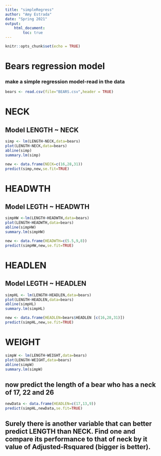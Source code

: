 ```yaml
---
title: "simpleRegress"
author: "Amy Estrada"
date: "Spring 2021"
output: 
    html_document:
        toc: true
---
```


```r
knitr::opts_chunk$set(echo = TRUE)
```


# Bears regression model

### make a simple regression model-read in the data

```r
bears <- read.csv(file="BEARS.csv",header = TRUE)
```

# NECK
## Model LENGTH ~ NECK  

```r
simp <- lm(LENGTH~NECK,data=bears)
plot(LENGTH~NECK,data=bears)
abline(simp)
summary.lm(simp)
```

```r
new <- data.frame(NECK=c(16,28,31))
predict(simp,new,se.fit=TRUE)
```


# HEADWTH
## Model LEGTH ~ HEADWTH

```r
simpHW <-lm(LENGTH~HEADWTH,data=bears)
plot(LENGTH~HEADWTH,data=bears)
abline(simpHW)
summary.lm(simpHW)
```

```r
new <- data.frame(HEADWTH=c(5.5,9,8))
predict(simpHW,new,se.fit=TRUE)
```

# HEADLEN
## Model LEGTH ~ HEADLEN

```r
simpHL <- lm(LENGTH~HEADLEN,data=bears)
plot(LENGTH~HEADLEN,data=bears)
abline(simpHL)
summary.lm(simpHL)
```

```r
new <- data.frame(HEADLEN=bears$HEADLEN [c(16,28,31)])
predict(simpHL,new,se.fit=TRUE)
```

# WEIGHT

```r
simpW <- lm(LENGTH~WEIGHT,data=bears)
plot(LENGTH~WEIGHT,data=bears)
abline(simpW)
summary.lm(simpW)
```

## now predict the length of a bear who has a neck of 17, 22 and 26


```r
newData <- data.frame(HEADLEN=c(17,13,9))
predict(simpHL,newData,se.fit=TRUE)
```


## Surely there is another variable that can better predict LENGTH than NECK. Find one and compare its performance to that of neck by it value of Adjusted-Rsquared (bigger is better).


